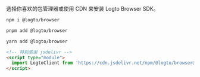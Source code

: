 
选择你喜欢的包管理器或使用 CDN 来安装 Logto Browser SDK。

<Tabs>

  <TabItem value="npm" label="npm">

```bash
npm i @logto/browser
```

  </TabItem>
  <TabItem value="pnpm" label="pnpm">

```bash
pnpm add @logto/browser
```

  </TabItem>
  <TabItem value="yarn" label="yarn">

```bash
yarn add @logto/browser
```

  </TabItem>
  <TabItem value="cdn" label="CDN">

```html
<!-- 特别感谢 jsdelivr -->
<script type="module">
  import LogtoClient from 'https://cdn.jsdelivr.net/npm/@logto/browser@2.2.13/+esm';
</script>
```

  </TabItem>

</Tabs>

